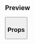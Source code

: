 
<Meta title="Organisms|Button" component={Button} />

## Preview

<Preview>
  <Story name="Button">
    <Button
      text={text('Text', 'Guardar')}
      onClick={action('onClick')}
      isDisabled={boolean('Is Disabled', false)}
      variant={select(
        'Variant',
        {
          Accent: 'accent',
          NoFill: 'noFill',
          Danger: 'danger',
          Discount: 'discount',
          Default: 'default',
        },
        'accent'
      )}
      isLoading={boolean('Is Loading', false)}
    />
  </Story>
</Preview>

## Props

<Props of={Button} />

